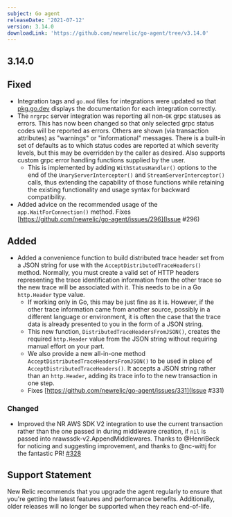 ```yaml
---
subject: Go agent
releaseDate: '2021-07-12'
version: 3.14.0
downloadLink: 'https://github.com/newrelic/go-agent/tree/v3.14.0'
---
```


## 3.14.0

## Fixed
* Integration tags and `go.mod` files for integrations were updated so that [pkg.go.dev]() displays the documentation for each integration correctly.
* The `nrgrpc` server integration was reporting all non-`OK` grpc statuses as errors. This has now been changed so that only selected grpc status codes will be reported as errors. Others are shown (via transaction attributes) as "warnings" or "informational" messages. There is a built-in set of defaults as to which status codes are reported at which severity levels, but this may be overridden by the caller as desired. Also supports custom grpc error handling functions supplied by the user.
   * This is implemented by adding `WithStatusHandler()` options to the end of the `UnaryServerInterceptor()` and `StreamServerInterceptor()` calls, thus extending the capability of those functions while retaining the existing functionality and usage syntax for backward compatibility.
* Added advice on the recommended usage of the `app.WaitForConnection()` method. Fixes [https://github.com/newrelic/go-agent/issues/296](Issue #296)

## Added
* Added a convenience function to build distributed trace header set from a JSON string for use with the `AcceptDistributedTraceHeaders()` method. Normally, you must create a valid set of HTTP headers representing the trace identification information from the other trace so the new trace will be associated with it. This needs to be in a Go `http.Header` type value.
   * If working only in Go, this may be just fine as it is. However, if the other trace information came from another source, possibly in a different language or environment, it is often the case that the trace data is already presented to you in the form of a JSON string.
   * This new function, `DistributedTraceHeadersFromJSON()`, creates the required `http.Header` value from the JSON string without requiring manual effort on your part. 
   * We also provide a new all-in-one method `AcceptDistributedTraceHeadersFromJSON()` to be used in place of `AcceptDistributedTraceHeaders()`. It accepts a JSON string rather than an `http.Header`, adding its trace info to the new transaction in one step.
   * Fixes [https://github.com/newrelic/go-agent/issues/331](Issue #331)

### Changed
* Improved the NR AWS SDK V2 integration to use the current transaction rather than the one passed in during middleware creation, if `nil` is passed into nrawssdk-v2.AppendMiddlewares. Thanks to @HenriBeck for noticing and suggesting improvement, and thanks to @nc-wittj for the fantastic PR! [#328](https://github.com/newrelic/go-agent/pull/328)

## Support Statement
New Relic recommends that you upgrade the agent regularly to ensure that you're getting the latest features and performance benefits. Additionally, older releases will no longer be supported when they reach end-of-life.

